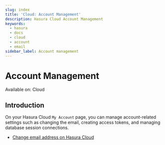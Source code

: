 ```yaml
---
slug: index
title: 'Cloud: Account Management'
description: Hasura Cloud Account Management
keywords:
  - hasura
  - docs
  - cloud
  - account
  - email
sidebar_label: Account management
---
```



# <AccountManagement /> Account Management


<div className="badge badge--primary heading-badge">Available on: Cloud</div>

## Introduction

On your Hasura Cloud `My Account` page, you can manage account-related settings such as changing the email, creating
access tokens, and managing database session connections.

- [Change email address on Hasura Cloud](/hasura-cloud/account-management/email-change.mdx)
